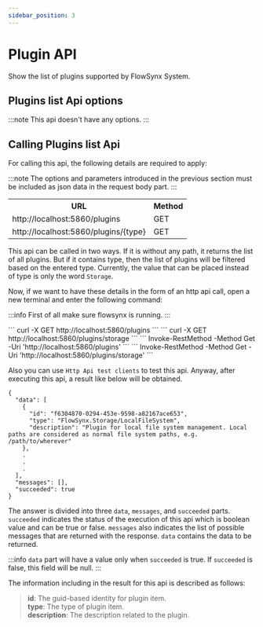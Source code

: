 ```yaml
---
sidebar_position: 3
---
```


# Plugin API

Show the list of plugins supported by FlowSynx System.

## Plugins list Api options
:::note
This api doesn't have any options.
:::

## Calling Plugins list Api
For calling this api, the following details are required to apply:

:::note
The options and parameters introduced in the previous section must be included as json data in the request body part.
:::

<table class="table">
  <tr>
    <th>URL</th>
    <th>Method</th>
  </tr>
  <tr>
    <td>http://localhost:5860/plugins</td>
    <td class="centering">GET</td>
  </tr>
  <tr>
    <td>http://localhost:5860/plugins/{type}</td>
    <td class="centering">GET</td>
  </tr>
</table>

This api can be called in two ways. If it is without any path, it returns the list of all plugins. But if it contains type, then the list of plugins will be filtered based on the entered type.
Currently, the value that can be placed instead of type is only the word `Storage`.

Now, if we want to have these details in the form of an http api call, open a new terminal and enter the following command:

:::info
First of all make sure flowsynx is running.
:::


<Tabs groupId="httpApi">
  <TabItem value="bashHttpApi" label="HTTP API (Bash)">
    ```
    curl -X GET http://localhost:5860/plugins
    ```
    ```
    curl -X GET http://localhost:5860/plugins/storage
    ```
  </TabItem>
  <TabItem value="powershellHttpApi" label="HTTP API (PowerShell)">
    ```
    Invoke-RestMethod -Method Get -Uri 'http://localhost:5860/plugins'
    ```
    ```
    Invoke-RestMethod -Method Get -Uri 'http://localhost:5860/plugins/storage'
    ```
  </TabItem>
</Tabs>

Also you can use `Http Api test clients` to test this api. Anyway, after executing this api, a result like below will be obtained.
```
{
  "data": [
    {
      "id": "f6304870-0294-453e-9598-a82167ace653",
      "type": "FlowSynx.Storage/LocalFileSystem",
      "description": "Plugin for local file system management. Local paths are considered as normal file system paths, e.g. /path/to/wherever"
    },
    .
    .
    .
  ],
  "messages": [],
  "succeeded": true
}
```

The answer is divided into three `data`, `messages`, and `succeeded` parts. 
`succeeded` indicates the status of the execution of this api which is boolean value and can be true or false. 
`messages` also indicates the list of possible messages that are returned with the response. 
`data` contains the data to be returned. 

:::info
`data` part will have a value only when `succeeded` is true. If `succeeded` is false, this field will be null.
:::

The information including in the result for this api is described as follows:

> **id**: The guid-based identity for plugin item.  
> **type**: The type of plugin item.  
> **description**: The description related to the plugin.